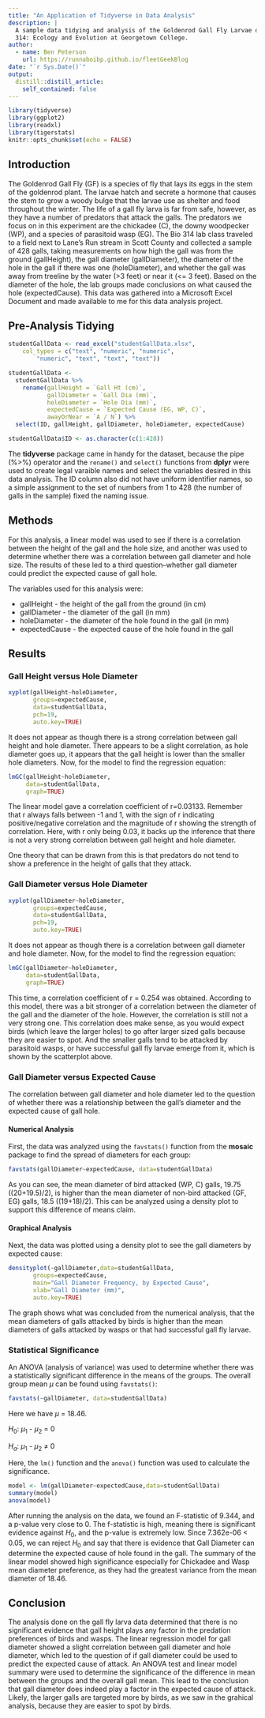 ```yaml
---
title: "An Application of Tidyverse in Data Analysis"
description: |
  A sample data tidying and analysis of the Goldenrod Gall Fly Larvae data from Bio
  314: Ecology and Evolution at Georgetown College.
author:
  - name: Ben Peterson 
    url: https://runnaboibp.github.io/fleetGeekBlog
date: "`r Sys.Date()`"
output: 
  distill::distill_article:
    self_contained: false
---
```


```r
library(tidyverse)
library(ggplot2)
library(readxl)
library(tigerstats)
knitr::opts_chunk$set(echo = FALSE)
```



## Introduction

The Goldenrod Gall Fly (GF) is a species of fly that lays its eggs in the stem of the goldenrod plant. The larvae hatch and secrete a hormone that causes the stem to grow a woody bulge that the larvae use as shelter and food throughout the winter. The life of a gall fly larva is far from safe, however, as they have a number of predators that attack the galls. The predators we focus on in this experiment are the chickadee (C), the downy woodpecker (WP), and a species of parasitoid wasp (EG). The Bio 314 lab class traveled to a field next to Lane's Run stream in Scott County and collected a sample of 428 galls, taking measurements on how high the gall was from the ground (gallHeight), the gall diameter (gallDiameter), the diameter of the hole in the gall if there was one (holeDiameter), and whether the gall was away from treeline by the water (>3 feet) or near it (<= 3 feet). Based on the diameter of the hole, the lab groups made conclusions on what caused the hole (expectedCause). This data was gathered into a Microsoft Excel Document and made available to me for this data analysis project.


## Pre-Analysis Tidying

```r
studentGallData <- read_excel("studentGallData.xlsx", 
    col_types = c("text", "numeric", "numeric", 
        "numeric", "text", "text", "text"))

studentGallData <-
  studentGallData %>%
    rename(gallHeight = `Gall Ht (cm)`,
           gallDiameter = `Gall Dia (mm)`,
           holeDiameter = `Hole Dia (mm)`,
           expectedCause = `Expected Cause (EG, WP, C)`,
           awayOrNear = `A / N`) %>%
  select(ID, gallHeight, gallDiameter, holeDiameter, expectedCause)

studentGallData$ID <- as.character(c(1:428))
```

The **tidyverse** package came in handy for the dataset, because the pipe (%>%) operator and the `rename()` and `select()` functions from **dplyr** were used to create legal varaible names and select the variables desired in this data analysis. The ID column also did not have uniform identifier names, so a simple assignment to the set of numbers from 1 to 428 (the number of galls in the sample) fixed the naming issue.

## Methods

For this analysis, a linear model was used to see if there is a correlation between the height of the gall and the hole size, and another was used to determine whether there was a correlation between gall diameter and hole size. The results of these led to a third question--whether gall diameter could predict the expected cause of gall hole. 

The variables used for this analysis were:

* gallHeight - the height of the gall from the ground (in cm)
* gallDiameter - the diameter of the gall (in mm)
* holeDiameter - the diameter of the hole found in the gall (in mm)
* expectedCause - the expected cause of the hole found in the gall

## Results

### Gall Height versus Hole Diameter

```r
xyplot(gallHeight~holeDiameter,
       groups=expectedCause,
       data=studentGallData,
       pch=19,
       auto.key=TRUE)
```

It does not appear as though there is a strong correlation between gall height and hole diameter. There appears to be a slight correlation, as hole diameter goes up, it appears that the gall height is lower than the smaller hole diameters. Now, for the model to find the regression equation:

```r
lmGC(gallHeight~holeDiameter,
     data=studentGallData,
     graph=TRUE)
```

The linear model gave a correlation coefficient of r=0.03133. Remember that r always falls between -1 and 1, with the sign of r indicating positive/negative correlation and the magnitude of r showing the strength of correlation. Here, with r only being 0.03, it backs up the inference that there is not a very strong correlation between gall height and hole diameter. 

One theory that can be drawn from this is that predators do not tend to show a preference in the height of galls that they attack.

### Gall Diameter versus Hole Diameter

```r
xyplot(gallDiameter~holeDiameter,
       groups=expectedCause,
       data=studentGallData,
       pch=19,
       auto.key=TRUE)
```

It does not appear as though there is a correlation between gall diameter and hole diameter. Now, for the model to find the regression equation:

```r
lmGC(gallDiameter~holeDiameter,
     data=studentGallData,
     graph=TRUE)
```

This time, a correlation coefficient of r = 0.254 was obtained. According to this model, there was a bit stronger of a correlation between the diameter of the gall and the diameter of the hole. However, the correlation is still not a very strong one. This correlation does make sense, as you would expect birds (which leave the larger holes) to go after larger sized galls because they are easier to spot. And the smaller galls tend to be attacked by parasitoid wasps, or have successful gall fly larvae emerge from it, which is shown by the scatterplot above.

### Gall Diameter versus Expected Cause

The correlation between gall diameter and hole diameter led to the question of whether there was a relationship between the gall's diameter and the expected cause of gall hole. 

#### Numerical Analysis

First, the data was analyzed using the `favstats()` function from the **mosaic** package to find the spread of diameters for each group:

```r
favstats(gallDiameter~expectedCause, data=studentGallData)
```

As you can see, the mean diameter of bird attacked (WP, C) galls, 19.75 ((20+19.5)/2), is higher than the mean diameter of non-bird attacked (GF, EG) galls, 18.5 ((19+18)/2). This can be analyzed using a density plot to support this difference of means claim.

#### Graphical Analysis

Next, the data was plotted using a density plot to see the gall diameters by expected cause:

```r
densityplot(~gallDiameter,data=studentGallData,
       groups=expectedCause,
       main="Gall Diameter Frequency, by Expected Cause",
       xlab="Gall Diameter (mm)",
       auto.key=TRUE)
```

The graph shows what was concluded from the numerical analysis, that the mean diameters of galls attacked by birds is higher than the mean diameters of galls attacked by wasps or that had successful gall fly larvae. 

### Statistical Significance

An ANOVA (analysis of variance) was used to determine whether there was a statistically significant difference in the means of the groups. The overall group mean $\mu$ can be found using `favstats()`:

```r
favstats(~gallDiameter, data=studentGallData)
```

Here we have $\mu$ = 18.46. 

$H_0$: $\mu_1$ - $\mu_2$ = 0

$H_a$: $\mu_1$ - $\mu_2$ $\neq$ 0

Here, the `lm()` function and the `anova()` function was used to calculate the significance. 

```r
model <- lm(gallDiameter~expectedCause,data=studentGallData)
summary(model)
anova(model)
```

After running the analysis on the data, we found an F-statistic of 9.344, and a p-value very close to 0. The f-statistic is high, meaning there is significant evidence against $H_0$, and the p-value is extremely low. Since 7.362e-06 < 0.05, we can reject $H_0$ and say that there is evidence that Gall Diameter can determine the expected cause of hole found in the gall. The summary of the linear model showed high significance especially for Chickadee and Wasp mean diameter preference, as they had the greatest variance from the mean diameter of 18.46.

## Conclusion

The analysis done on the gall fly larva data determined that there is no significant evidence that gall height plays any factor in the predation preferences of birds and wasps. The linear regression model for gall diameter showed a slight correlation between gall diameter and hole diameter, which led to the question of if gall diameter could be used to predict the expected cause of attack. An ANOVA test and linear model summary were used to determine the significance of the difference in mean between the groups and the overall gall mean. This lead to the conclusion that gall diameter does indeed play a factor in the expected cause of attack. Likely, the larger galls are targeted more by birds, as we saw in the grahical analysis, because they are easier to spot by birds.




